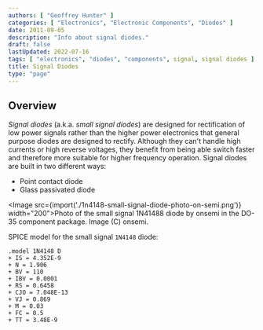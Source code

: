 ```yaml
---
authors: [ "Geoffrey Hunter" ]
categories: [ "Electronics", "Electronic Components", "Diodes" ]
date: 2011-09-05
description: "Info about signal diodes."
draft: false
lastUpdated: 2022-07-16
tags: [ "electronics", "diodes", "components", signal, signal diodes ]
title: Signal Diodes
type: "page"
---
```



## Overview

_Signal diodes_ (a.k.a. _small signal diodes_) are designed for rectification of low power signals rather than the higher power electronics that general purpose diodes are designed to rectify. Although they can't handle high currents or high reverse voltages, they benefit from being able switch faster and therefore more suitable for higher frequency operation. Signal diodes are built in two different ways:

* Point contact diode
* Glass passivated diode

<Image src={import('./1n4148-small-signal-diode-photo-on-semi.png')} width="200">Photo of the small signal 1N41488 diode by onsemi in the DO-35 component package. Image (C) onsemi.</Image>

SPICE model for the small signal `1N4148` diode:

```
.model 1N4148 D 
+ IS = 4.352E-9 
+ N = 1.906 
+ BV = 110 
+ IBV = 0.0001 
+ RS = 0.6458 
+ CJO = 7.048E-13 
+ VJ = 0.869 
+ M = 0.03 
+ FC = 0.5 
+ TT = 3.48E-9
```